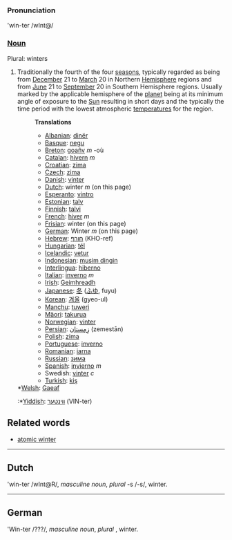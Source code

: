 ===Pronunciation===
'win-ter /wInt@/
===[[Noun]]===
Plural: winters
#Traditionally the fourth of the four [[season]]s, typically regarded as being from [[December]] 21 to [[March]] 20 in Northern [[Hemisphere]] regions and from [[June]] 21 to [[September]] 20 in Southern Hemisphere regions. Usually marked by the applicable hemisphere of the [[planet]] being at its minimum angle of exposure to the [[Sun]] resulting in short days and the typically the time period with the lowest atmospheric [[temperature]]s for the region.
#:'''Translations'''
#:*[[Albanian]]: [[dinër]]
#:*[[Basque]]: [[negu]]
#:*[[Breton]]: [[goañv]] ''m'' -où
#:*[[Catalan]]: [[hivern]] ''m''
#:*[[Croatian]]: [[zima]]
#:*[[Czech]]: [[zima]]
#:*[[Danish]]: [[vinter]]
#:*[[Dutch]]: winter ''m'' (on this page)
#:*[[Esperanto]]: [[vintro]]
#:*[[Estonian]]: [[talv]]
#:*[[Finnish]]: [[talvi]]
#:*[[French]]: [[hiver]] ''m''
#:*[[Frisian]]: winter (on this page)
#:*[[German]]: Winter ''m'' (on this page)
#:*[[Hebrew]]: [[חורף]] (KHO-ref)
#:*[[Hungarian]]: [[tél]]
#:*[[Icelandic]]: [[vetur]]
#:*[[Indonesian]]: [[musim dingin]]
#:*[[Interlingua]]: [[hiberno]]
#:*[[Italian]]: [[inverno]] ''m''
#:*[[Irish]]: [[Geimhreadh]]
#:*[[Japanese]]: [[冬]] ([[ふゆ]], fuyu)
#:*[[Korean]]: [[겨울]] (gyeo-ul)
#:*[[Manchu]]: [[tuweri]]
#:*[[Mäori]]: [[takurua]]
#:*[[Norwegian]]: [[vinter]]
#:*[[Persian]]: [[زِمِستان]] (zemestān)
#:*[[Polish]]: [[zima]]
#:*[[Portuguese]]: [[inverno]]
#:*[[Romanian]]: [[iarna]]
#:*[[Russian]]: [[зима]]
#:*[[Spanish]]: [[invierno]] ''m''
#:*Swedish: [[vinter]] ''c''
#:*[[Turkish]]: [[kiş]]
#;*[[Welsh]]: [[Gaeaf]]
#:*[[Yiddish]]: [[װינטער]] (VIN-ter)

==Related words==
*[[atomic winter]]
----
== Dutch ==
'win-ter /wInt@R/, ''masculine noun'', ''plural'' -s /-s/, winter.
----
== German ==
'Win-ter /???/, ''masculine noun'', ''plural'' , winter.